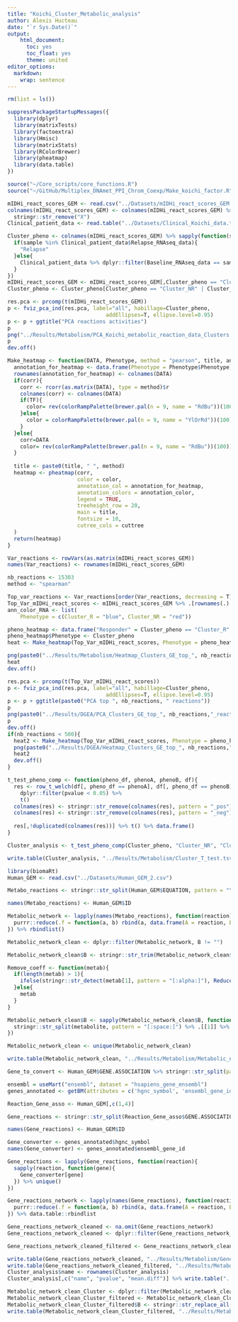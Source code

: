 ```yaml
---
title: "Koichi_Cluster_Metabolic_analysis"
author: Alexis Hucteau
date: "`r Sys.Date()`"
output:
    html_document:
      toc: yes
      toc_float: yes
      theme: united
editor_options:
  markdown:
    wrap: sentence
---
```


```r
rm(list = ls())

suppressPackageStartupMessages({
  library(dplyr)
  library(matrixTests)
  library(factoextra)
  library(Hmisc)
  library(matrixStats)
  library(RColorBrewer)
  library(pheatmap)
  library(data.table)
})

source("~/Core_scripts/core_functions.R")
source("~/GitHub/Multiplex_DNAmet_PPI_Chrom_Coexp/Make_koichi_factor.R")
```


```r
mIDHi_react_scores_GEM <- read.csv("../Datasets/mIDHi_react_scores_GEM.csv", check.names = F, row.names = 1)
colnames(mIDHi_react_scores_GEM) <- colnames(mIDHi_react_scores_GEM) %>% 
  stringr::str_remove("X")
Clinical_patient_data <- read.table("../Datasets/Clinical_Koichi_data.tsv", sep = "\t", header = T)
```


```r
Cluster_pheno <- colnames(mIDHi_react_scores_GEM) %>% sapply(function(sample){
  if(sample %in% Clinical_patient_data$Relapse_RNAseq_data){
    "Relapse"
  }else{
    Clinical_patient_data %>% dplyr::filter(Baseline_RNAseq_data == sample) %>% .$Cluster
  }
})
mIDHi_react_scores_GEM <- mIDHi_react_scores_GEM[,Cluster_pheno == "Cluster_NR" | Cluster_pheno == "Cluster_R"]
Cluster_pheno <- Cluster_pheno[Cluster_pheno == "Cluster_NR" | Cluster_pheno == "Cluster_R"]
```

```r
res.pca <- prcomp(t(mIDHi_react_scores_GEM))
p <- fviz_pca_ind(res.pca, label="all", habillage=Cluster_pheno,
                               addEllipses=T, ellipse.level=0.95)
p <- p + ggtitle("PCA reactions activities")
p
png("../Results/Metabolism/PCA_Koichi_metabolic_reaction_data_Clusters.png")
p
dev.off()
```

```r
Make_heatmap <- function(DATA, Phenotype, method = "pearson", title, annotation_color, kmeans_k = NA, cuttree = NA, corr=T, TF=F) {
  annotation_for_heatmap <- data.frame(Phenotype = Phenotype$Phenotype)
  rownames(annotation_for_heatmap) <- colnames(DATA)
  if(corr){
    corr <- rcorr(as.matrix(DATA), type = method)$r
    colnames(corr) <- colnames(DATA)
    if(TF){
      color= rev(colorRampPalette(brewer.pal(n = 9, name = "RdBu"))(100))
    }else{
      color = colorRampPalette(brewer.pal(n = 9, name = "YlOrRd"))(100)
    }
  }else{
    corr=DATA
    color= rev(colorRampPalette(brewer.pal(n = 9, name = "RdBu"))(100))
  }
  
  title <- paste0(title, " ", method)
  heatmap <- pheatmap(corr, 
                      color = color,
                      annotation_col = annotation_for_heatmap,
                      annotation_colors = annotation_color,
                      legend = TRUE,
                      treeheight_row = 20,
                      main = title, 
                      fontsize = 10,
                      cutree_cols = cuttree
  )
  return(heatmap)
}
```

```r
Var_reactions <- rowVars(as.matrix(mIDHi_react_scores_GEM))
names(Var_reactions) <- rownames(mIDHi_react_scores_GEM)
```

```r
nb_reactions <- 15303
method <- "spearman"
```

```r
Top_var_reactions <- Var_reactions[order(Var_reactions, decreasing = T)] %>% .[1:nb_reactions]
Top_Var_mIDHi_react_scores <- mIDHi_react_scores_GEM %>% .[rownames(.) %in% names(Top_var_reactions),] 
ann_color_RNA <- list(
    Phenotype = c(Cluster_R = "blue", Cluster_NR = "red"))

pheno_heatmap <- data.frame("Responder" = Cluster_pheno == "Cluster_R", "Non_responder" = Cluster_pheno == "Cluster_NR")
pheno_heatmap$Phenotype <- Cluster_pheno
heat <- Make_heatmap(Top_Var_mIDHi_react_scores, Phenotype = pheno_heatmap, title = paste0("Patient correlation of Top ", nb_reactions, " variable reactions activities"), annotation_color = ann_color_RNA, method = method)

png(paste0("../Results/Metabolism/Heatmap_Clusters_GE_top_", nb_reactions,"_reactions_corr_", method, "_Koichi_data.png"))
heat
dev.off()

res.pca <- prcomp(t(Top_Var_mIDHi_react_scores))
p <- fviz_pca_ind(res.pca, label="all", habillage=Cluster_pheno,
                               addEllipses=T, ellipse.level=0.95)
p <- p + ggtitle(paste0("PCA top ", nb_reactions, " reactions"))
p
png(paste0("../Results/DGEA/PCA_Clusters_GE_top_", nb_reactions,"_reactions_Koichi_data.png"))
p
dev.off()
if(nb_reactions < 500){
  heat2 <- Make_heatmap(Top_Var_mIDHi_react_scores, Phenotype = pheno_heatmap, title = paste0("Patient Clusters correlation of Top ", nb_reactions, " variable reactions activity"), annotation_color = ann_color_RNA, method = "", corr = F)
  png(paste0("../Results/DGEA/Heatmap_Clusters_GE_top_", nb_reactions,"_reactions_Koichi_data.png"))
  heat2
  dev.off()
}
```


```r
t_test_pheno_comp <- function(pheno_df, phenoA, phenoB, df){
  res <- row_t_welch(df[, pheno_df == phenoA], df[, pheno_df == phenoB]) %>%
    dplyr::filter(pvalue < 0.05) %>%
    t()
  colnames(res) <- stringr::str_remove(colnames(res), pattern = "_pos")
  colnames(res) <- stringr::str_remove(colnames(res), pattern = "_neg")
  
  res[,!duplicated(colnames(res))] %>% t() %>% data.frame()
}
```

```r
Cluster_analysis <- t_test_pheno_comp(Cluster_pheno, "Cluster_NR", "Cluster_R", mIDHi_react_scores_GEM)

write.table(Cluster_analysis, "../Results/Metabolism/Cluster_T_test.tsv", sep = "\t", row.names = F)
```


```r
library(biomaRt)
Human_GEM <- read.csv("../Datasets/Human_GEM_2.csv")
```

```r
Metabo_reactions <- stringr::str_split(Human_GEM$EQUATION, pattern = "\\+ | => | <=>")

names(Metabo_reactions) <- Human_GEM$ID

Metabolic_network <- lapply(names(Metabo_reactions), function(reaction){
  purrr::reduce(.f = function(a, b) rbind(a, data.frame(A = reaction, B = b)), .x = Metabo_reactions[[reaction]], .init = data.frame(A  = reaction, B = Metabo_reactions[[reaction]][1]))[-1,]
}) %>% rbindlist()

Metabolic_network_clean <- dplyr::filter(Metabolic_network, B != "")

Metabolic_network_clean$B <- stringr::str_trim(Metabolic_network_clean$B)

Remove_coeff <- function(metab){
  if(length(metab) > 1){
    ifelse(stringr::str_detect(metab[1], pattern = "[:alpha:]"), Reduce(x=metab, f = paste), Reduce(x=metab[-1], f = paste))
  }else{
    metab
  }
}

Metabolic_network_clean$B <- sapply(Metabolic_network_clean$B, function(metabolite){
  stringr::str_split(metabolite, pattern = "[:space:]") %>% .[[1]] %>% Remove_coeff()
})

Metabolic_network_clean <- unique(Metabolic_network_clean)

write.table(Metabolic_network_clean, "../Results/Metabolism/Metabolic_network_clean.tsv", sep = "\t", row.names = F, quote = F)
```


```r
Gene_to_convert <- Human_GEM$GENE.ASSOCIATION %>% stringr::str_split(pattern = " or ") %>% unlist() %>% unique()

ensembl = useMart("ensembl", dataset = "hsapiens_gene_ensembl")
genes_annotated <- getBM(attributes = c('hgnc_symbol', 'ensembl_gene_id'), filters = 'ensembl_gene_id', values = Gene_to_convert, mart = ensembl)
```

```r
Reaction_Gene_asso <- Human_GEM[,c(1,4)]

Gene_reactions <- stringr::str_split(Reaction_Gene_asso$GENE.ASSOCIATION, pattern = " or ")

names(Gene_reactions) <- Human_GEM$ID

Gene_converter <- genes_annotated$hgnc_symbol
names(Gene_converter) <- genes_annotated$ensembl_gene_id

Gene_reactions <- lapply(Gene_reactions, function(reaction){
  sapply(reaction, function(gene){
    Gene_converter[gene]
  }) %>% unique()
})
```


```r
Gene_reactions_network <- lapply(names(Gene_reactions), function(reaction){
  purrr::reduce(.f = function(a, b) rbind(a, data.frame(A = reaction, B = b)), .x = Gene_reactions[[reaction]], .init = data.frame(A  = reaction, B = Gene_reactions[[reaction]][1]))[-1,]
}) %>% data.table::rbindlist

Gene_reactions_network_cleaned <- na.omit(Gene_reactions_network)
Gene_reactions_network_cleaned <- dplyr::filter(Gene_reactions_network_cleaned, B != "")

Gene_reactions_network_cleaned_filtered <- Gene_reactions_network_cleaned[Gene_reactions_network_cleaned$A %in% rownames(Cluster_analysis),]

write.table(Gene_reactions_network_cleaned, "../Results/Metabolism/Gene_reactions_network.tsv", sep = "\t", row.names = F, quote = F)
write.table(Gene_reactions_network_cleaned_filtered, "../Results/Metabolism/Cluster_Gene_reactions_network_filtered.tsv", sep = "\t", row.names = F, quote = F)
Cluster_analysis$name <- rownames(Cluster_analysis)
Cluster_analysis[,c("name", "pvalue", "mean.diff")] %>% write.table("../Results/Metabolism/Cluster_Metabolic_features_filtered.tsv", sep = "\t", quote = F, row.names = F)

Metabolic_network_clean_Cluster <- dplyr::filter(Metabolic_network_clean, A %in% Cluster_analysis$name)
Metabolic_network_clean_Cluster_filtered <- Metabolic_network_clean_Cluster 
Metabolic_network_clean_Cluster_filtered$B <- stringr::str_replace_all(Metabolic_network_clean_Cluster_filtered$B, pattern = " ", replacement = ",")
write.table(Metabolic_network_clean_Cluster_filtered, "../Results/Metabolism/Metabolic_network_clean_filtered_Clusters.tsv", sep = "\t", row.names = F, quote = F)
```

